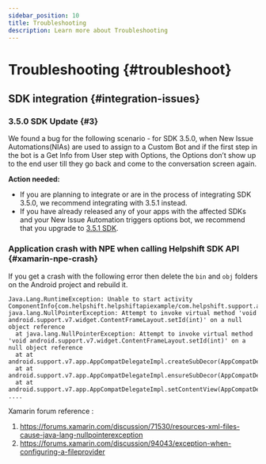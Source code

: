 ```yaml
---
sidebar_position: 10
title: Troubleshooting
description: Learn more about Troubleshooting
---
```






# Troubleshooting {#troubleshoot}


## SDK integration {#integration-issues}

### 3.5.0 SDK Update {#3}

We found a bug for the following scenario - for SDK 3.5.0, when New Issue Automations(NIAs) are used to assign to a Custom Bot and if the first step in the bot is a Get Info from User step with Options, the Options don’t show up to the end user till they go back and come to the conversation screen again.

**Action needed:**

* If you are planning to integrate or are in the process of integrating SDK 3.5.0, we recommend integrating with 3.5.1 instead.
* If you have already released any of your apps with the affected SDKs and your New Issue Automation triggers options bot, we recommend that you upgrade to [3.5.1 SDK](/xamarin/release-notes-xamarin#v351).



### Application crash with NPE when calling Helpshift SDK API {#xamarin-npe-crash}

If you get a crash with the following error then delete the `bin` and `obj` folders on the Android project and rebuild it.

```
Java.Lang.RuntimeException: Unable to start activity ComponentInfo{com.helpshift.helpshiftapiexample/com.helpshift.support.activities.ParentActivity}:
java.lang.NullPointerException: Attempt to invoke virtual method 'void android.support.v7.widget.ContentFrameLayout.setId(int)' on a null object reference
  at java.lang.NullPointerException: Attempt to invoke virtual method 'void android.support.v7.widget.ContentFrameLayout.setId(int)' on a null object reference
  at at android.support.v7.app.AppCompatDelegateImpl.createSubDecor(AppCompatDelegateImpl.java:703)
  at at android.support.v7.app.AppCompatDelegateImpl.ensureSubDecor(AppCompatDelegateImpl.java:518)
  at at android.support.v7.app.AppCompatDelegateImpl.setContentView(AppCompatDelegateImpl.java:466)
....
```

Xamarin forum reference :

1. <https://forums.xamarin.com/discussion/71530/resources-xml-files-cause-java-lang-nullpointerexception>
1. <https://forums.xamarin.com/discussion/94043/exception-when-configuring-a-fileprovider>